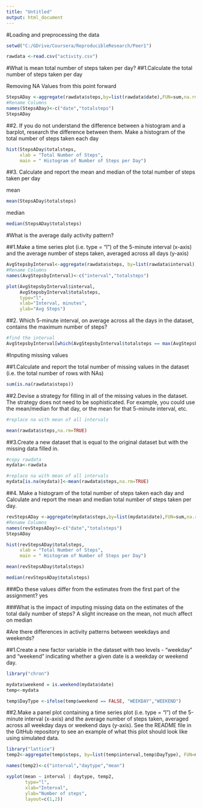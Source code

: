 ```yaml
---
title: "Untitled"
output: html_document
---
```



#Loading and preprocessing the data
```r
setwd("C:/GDrive/Coursera/ReproducibleResearch/Peer1")

rawdata <-read.csv("activity.csv")

```


#What is mean total number of steps taken per day?
##1.Calculate the total number of steps taken per day

Removing NA Values from this point forward
```r
StepsADay <-aggregate(rawdata$steps,by=list(rawdata$date),FUN=sum,na.rm=TRUE)
#Rename Columns
names(StepsADay)<-c("date","totalsteps")
StepsADay
```

##2. If you do not understand the difference between a histogram and a barplot, research the difference between them. Make a histogram of the total number of steps taken each day


```r
hist(StepsADay$totalsteps,
     xlab = "Total Number of Steps",
     main = " Histogram of Number of Steps per Day")
```

##3. Calculate and report the mean and median of the total number of steps taken per day

mean
```r
mean(StepsADay$totalsteps)

```

median

```r
median(StepsADay$totalsteps)
```

#What is the average daily activity pattern?

##1.Make a time series plot (i.e. type = "l") of the 5-minute interval (x-axis) and the average number of steps taken, averaged across all days (y-axis)
```r
AvgStepsbyInterval<-aggregate(rawdata$steps, by=list(rawdata$interval), FUN=mean,na.rm=TRUE)
#Rename Columns
names(AvgStepsbyInterval)<-c("interval","totalsteps")

plot(AvgStepsbyInterval$interval,
     AvgStepsbyInterval$totalsteps,
     type="l",
     xlab="Interval, minutes",
     ylab="Avg Steps")
```

##2. Which 5-minute interval, on average across all the days in the dataset, contains the maximum number of steps?

```r
#find the interval
AvgStepsbyInterval[which(AvgStepsbyInterval$totalsteps == max(AvgStepsbyInterval$totalsteps)),]
```


#Inputing missing values

##1.Calculate and report the total number of missing values in the dataset (i.e. the total number of rows with NAs)
```r
sum(is.na(rawdata$steps))
```



##2.Devise a strategy for filling in all of the missing values in the dataset. The strategy does not need to be sophisticated. For example, you could use the mean/median for that day, or the mean for that 5-minute interval, etc.

```r
#replace na with mean of all intervals

mean(rawdata$steps,na.rm=TRUE)

```

##3.Create a new dataset that is equal to the original dataset but with the missing data filled in.
```r
#copy rawdata
mydata<-rawdata

#replace na with mean of all intervals
mydata[is.na(mydata)]<-mean(rawdata$steps,na.rm=TRUE)
```


##4. Make a histogram of the total number of steps taken each day and Calculate and report the mean and median total number of steps taken per day. 
```r

revStepsADay <-aggregate(mydata$steps,by=list(mydata$date),FUN=sum,na.rm=TRUE)
#Rename Columns
names(revStepsADay)<-c("date","totalsteps")
StepsADay

hist(revStepsADay$totalsteps,
     xlab = "Total Number of Steps",
     main = " Histogram of Number of Steps per Day")

mean(revStepsADay$totalsteps)

median(revStepsADay$totalsteps)

```
###Do these values differ from the estimates from the first part of the assignment? 
yes


###What is the impact of imputing missing data on the estimates of the total daily number of steps?
A slight increase on the mean, not much affect on median

#Are there differences in activity patterns between weekdays and weekends?

##1.Create a new factor variable in the dataset with two levels - "weekday" and "weekend" indicating whether a given date is a weekday or weekend day.
```r

library("chron")

mydata$weekend = is.weekend(mydata$date)
temp<-mydata

temp$DayType <-ifelse(temp$weekend == FALSE, "WEEKDAY","WEEKEND")

```

##2.Make a panel plot containing a time series plot (i.e. type = "l") of the 5-minute interval (x-axis) and the average number of steps taken, averaged across all weekday days or weekend days (y-axis). See the README file in the GitHub repository to see an example of what this plot should look like using simulated data.
```r
library("lattice")
temp2<-aggregate(temp$steps, by=list(temp$interval,temp$DayType), FUN=mean,na.rm=TRUE)

names(temp2)<-c("interval","daytype","mean")

xyplot(mean ~ interval | daytype, temp2,
       type="l",
       xlab="Interval", 
       ylab="Number of steps", 
       layout=c(1,2))
```
